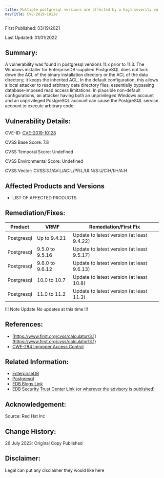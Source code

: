 ```yaml
---
title: Multiple postgresql versions are affected by a high severity vulnerability
navTitle: CVE-2019-10128
---
```


First Published: 03/19/2021

Last Updated: 01/01/2022

## Summary: 

A vulnerability was found in postgresql versions 11.x prior to 11.3. The Windows installer for EnterpriseDB-supplied PostgreSQL does not lock down the ACL of the binary installation directory or the ACL of the data directory; it keeps the inherited ACL. In the default configuration, this allows a local attacker to read arbitrary data directory files, essentially bypassing database-imposed read access limitations. In plausible non-default configurations, an attacker having both an unprivileged Windows account and an unprivileged PostgreSQL account can cause the PostgreSQL service account to execute arbitrary code.

## Vulnerability Details:

CVE-ID:   [CVE-2019-10128](https://nvd.nist.gov/vuln/detail/CVE-2019-10128)

CVSS Base Score: 7.8

CVSS Temporal Score: Undefined

CVSS Environmental Score: Undefined

CVSS Vector: CVSS:3.1/AV:L/AC:L/PR:L/UI:N/S:U/C:H/I:H/A:H

## Affected Products and Versions

* LIST OF AFFECTED PRODUCTS

## Remediation/Fixes:  

| Product | VRMF | Remediation/First Fix |
|---------|------|-----------------------|
| Postgresql | Up to 9.4.21 | Update to latest version (at least 9.4.22) |
| Postgresql | 9.5.0 to 9.5.16 | Update to latest version (at least 9.5.17) |
| Postgresql | 9.6.0 to 9.6.12 | Update to latest version (at least 9.6.13) |
| Postgresql | 10.0 to 10.7 | Update to latest version (at least 10.8) |
| Postgresql | 11.0 to 11.2 | Update to latest version (at least 11.3) |

!!! Note Update
No updates at this time
!!!

## References:

* [https://www.first.org/cvss/calculator/3.1](https://www.first.org/cvss/calculator/3.1)
* [CWE-284 Improper Access Control](http://cwe.mitre.org/data/definitions/284.html)

## Related Information:

* [EnterpriseDB](https://www.enterprisedb.com/)
* [Postgresql](https://www.postgresql.org)
* [EDB Blogs Link]()
* [EDB Security Trust Center Link (or wherever the advisory is published)]()

## Acknowledgement:
Source: Red Hat Inc

## Change History:

26 July 2023: Original Copy Published

## Disclaimer:

Legal can put any disclaimer they would like here

